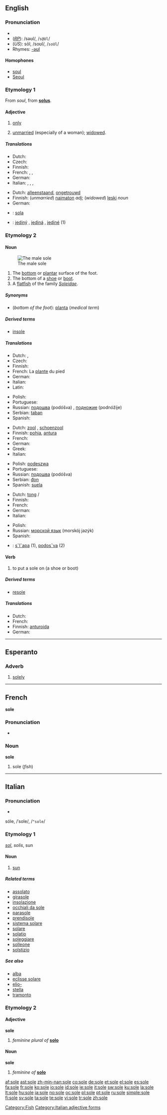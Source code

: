 {{see|Sole|søle}}
{{wikipedia|dab=sole}}
==English==

===Pronunciation===
*{{audio|En-us-sole.ogg|audio (US)}}
* (''[[RP]]''): /səʊl/, /<tt>s@Ul</tt>/
* (''US''): sōl, /soʊl/, /<tt>soUl</tt>/
* Rhymes: [[Rhymes:English:-əʊl|-əʊl]]

====Homophones====
* [[soul]]
* [[Seoul]]

===Etymology 1===
From {{OF.}} ''soul'', from {{L.}} '''[[solus]]'''.

====Adjective====
{{en-adj|-}}
# [[only]]
# {{law}} [[unmarried]] (especially of a woman); [[widowed]].

=====Translations=====
{{trans-top|Only}}
* Dutch: {{t+|nl|enig}}
* Czech: {{t+|cs|jediný|m}}
* Finnish: {{t+|fi|ainoa}}
* French: {{t+|fr|unique|m|f}}, {{t+|fr|seul|m}}, {{t+|fr|seule|f}}
* German: {{t-|de|einzig}}
* Italian: {{t+|it|unico|m}}, {{t-|it|unica|f}}, {{t+|it|solo|m}}, {{t+|it|sola|f}}
{{trans-mid}}
{{trans-bottom}}

{{trans-top|Unmarried; widowed}}
* Dutch: [[alleenstaand]], [[ongetrouwd]]
* Finnish: (''unmarried'') [[naimaton]] ''adj''; (''widowed'') [[leski]] ''noun''
* German: {{t-|de|alleinstehend}}
{{trans-mid}}
{{trans-bottom}}

{{checktrans-top}}
* {{ttbc|Esperanto}}: [[sola]]
* {{ttbc|Slovak}}: [[jediný]] {{m}}, [[jediná]] {{f}}, [[jediné]] {{n}} (1)
{{trans-bottom}}

===Etymology 2===

====Noun====
{{en-noun}}
[[Image:Right sole.JPG|thumb|The male sole]]
# The [[bottom]] or [[plantar]] surface of the foot.
# The bottom of a [[shoe]] or [[boot]].
# A [[flatfish]] of the family ''[[Soleidae]]''.

=====Synonyms=====
* (''bottom of the foot''): [[planta]] (''medical term'')

=====Derived terms=====
* [[insole]]

=====Translations=====
{{trans-top|bottom of the foot}}
* Dutch: {{t+|nl|zool}}, {{t+|nl|voetzool}}
* Czech: {{t-|cs|podrážka|f}}
* Finnish: {{t-|fi|jalkapohja}}
* French: La [[plante]] du pied {{f}}
* German: {{t-|de|Fußsohle|f}}
* Italian: {{t+|it|pianta|f}}
* Latin: {{t+|la|planta}}
{{trans-mid}}
* Polish: {{t+|pl|podeszwa|f}}
* Portuguese: {{t+|pt|sola|f}}
* Russian: [[подошва]] (podóšva) {{f}}, [[подножие]] (podnóžije) {{n}}
* Serbian: [[taban]] {{m}}
* Spanish: {{t+|es|planta|f}}

{{trans-bottom}}

{{trans-top|bottom of a shoe or boot}}
* Dutch: [[zool]] {{m}}, [[schoenzool]]
* Finnish: [[pohja]], [[antura]]
* French: {{t+|fr|semelle|f}}
* German: {{t-|de|Sohle|f}}
* Greek: {{t+|el|σόλα|f|sc=Grek}}
* Italian: {{t+|it|suola|f}}
{{trans-mid}}
* Polish: [[podeszwa]] {{f}}
* Portuguese: {{t+|pt|sola|f}}
* Russian: [[подошва]] (podóšva) {{f}}
* Serbian: [[đon]] {{m}}
* Spanish: [[suela]] {{f}}
{{trans-bottom}}

{{trans-top|fish}}
* Dutch: [[tong]] {{f}}/{{m}}
* Finnish: {{t-|fi|meriantura}}
* French: {{t+|fr|sole|f}}
* German: {{t-|de|Seezunge|f}}
* Italian: {{t+|it|sogliola|f}}
{{trans-mid}}
* Polish: {{t-|pl|sola|f}}
* Russian: [[морской язык]] (morskój jazýk)
* Spanish: {{t-|es|lenguado|m}}
{{trans-bottom}}

{{checktrans-top}}
* {{ttbc|Slovak}}: [[sˇlˇapa]] {{f}} (1), [[podosˇva]] {{f}} (2)
{{trans-bottom}}

====Verb====
{{en-verb|sol|ing}}

# {{transitive}} to put a sole on (a shoe or boot)

=====Derived terms=====
* [[resole]]

=====Translations=====
{{trans-top|put a sole on (a shoe or boot)}}
* Dutch: {{t+|nl|zolen}}
* French: {{t+|fr|chausser}}
* Finnish: [[anturoida]]
* German: {{t-|de|besohlen}}
{{trans-bottom}}

[[Category:Fish]]

----

==Esperanto==

===Adverb===
{{eo-adv}}

# [[solely]]

----

==French==
'''sole''' {{f}}

===Pronunciation===
*{{audio|Fr-sole.ogg|audio}}

===Noun===
'''sole'''

# sole (''fish'')

----

==Italian==

===Pronunciation===
* {{IPA|[ˈsole]}}
sóle, /ˈsole/, /<tt>"sole</tt>/

===Etymology 1===
{{L.}} ''[[sol#Latin|sol]]'', ''solis'', sun

====Noun====
{{it-noun|sol|m|e|i}}

# [[sun]]

=====Related terms=====
* [[assolato]]
* [[girasole]]
* [[insolazione]]
* [[occhiali da sole]]
* [[parasole]]
* [[prendisole]]
* [[sistema solare]]
* [[solare]]
* [[solatio]]
* [[soleggiare]]
* [[solleone]]
* [[solstizio]]

=====See also=====
* [[alba]]
* [[eclisse solare]]
* [[elio-]]
* [[stella]]
* [[tramonto]]

===Etymology 2===

====Adjective====
'''sole''' {{f}}

# ''feminine plural of'' '''[[solo#Italian|solo]]'''

====Noun====
'''sole''' {{f}}

# {{plural of|sola|lang=Italian}} ''feminine of'' '''[[solo#Noun|solo]]'''

[[Category:Italian adjective forms]]

[[af:sole]]
[[ast:sole]]
[[zh-min-nan:sole]]
[[co:sole]]
[[de:sole]]
[[et:sole]]
[[el:sole]]
[[es:sole]]
[[fa:sole]]
[[fr:sole]]
[[ko:sole]]
[[io:sole]]
[[id:sole]]
[[ie:sole]]
[[it:sole]]
[[sw:sole]]
[[ku:sole]]
[[la:sole]]
[[lt:sole]]
[[hu:sole]]
[[ja:sole]]
[[no:sole]]
[[oc:sole]]
[[pl:sole]]
[[pt:sole]]
[[ru:sole]]
[[simple:sole]]
[[fi:sole]]
[[sv:sole]]
[[ta:sole]]
[[te:sole]]
[[vi:sole]]
[[tr:sole]]
[[zh:sole]]